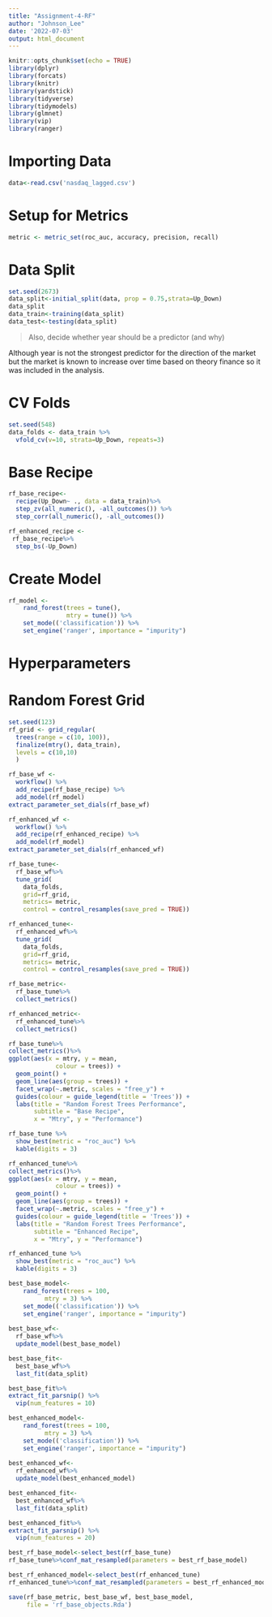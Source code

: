 ---
title: "Assignment-4-RF"
author: "Johnson_Lee"
date: '2022-07-03'
output: html_document
---

```{r setup, include=FALSE}
knitr::opts_chunk$set(echo = TRUE)
library(dplyr)
library(forcats)
library(knitr)
library(yardstick)
library(tidyverse)
library(tidymodels)
library(glmnet)
library(vip)
library(ranger)
```

# Importing Data
```{r}
data<-read.csv('nasdaq_lagged.csv')
```

# Setup for Metrics
```{r}
metric <- metric_set(roc_auc, accuracy, precision, recall)
```

# Data Split
```{r}
set.seed(2673)
data_split<-initial_split(data, prop = 0.75,strata=Up_Down)
data_split
data_train<-training(data_split)
data_test<-testing(data_split)
```

>Also, decide whether year should be a predictor (and why)

Although year is not the strongest predictor for the direction of the market but the market is known to increase over time based on theory finance so it was included in the analysis.

# CV Folds
```{r}
set.seed(548)
data_folds <- data_train %>% 
  vfold_cv(v=10, strata=Up_Down, repeats=3)
```

# Base Recipe
```{r}
rf_base_recipe<-
  recipe(Up_Down~ ., data = data_train)%>%
  step_zv(all_numeric(), -all_outcomes()) %>%
  step_corr(all_numeric(), -all_outcomes())
```

```{r}
rf_enhanced_recipe <- 
 rf_base_recipe%>%
  step_bs(-Up_Down)
```

# Create Model
```{r}
rf_model <-
    rand_forest(trees = tune(),
                mtry = tune()) %>%
    set_mode(('classification')) %>%
    set_engine('ranger', importance = "impurity")
```

# Hyperparameters
# Random Forest Grid
```{r}
set.seed(123)
rf_grid <- grid_regular(
  trees(range = c(10, 100)),
  finalize(mtry(), data_train),
  levels = c(10,10)
  )
```

```{r}
rf_base_wf <- 
  workflow() %>%
  add_recipe(rf_base_recipe) %>%
  add_model(rf_model)
extract_parameter_set_dials(rf_base_wf)

rf_enhanced_wf <- 
  workflow() %>%
  add_recipe(rf_enhanced_recipe) %>%
  add_model(rf_model)
extract_parameter_set_dials(rf_enhanced_wf)
```

```{r, warning=FALSE, message=FALSE}
rf_base_tune<-
  rf_base_wf%>%
  tune_grid(
    data_folds,
    grid=rf_grid,
    metrics= metric,
    control = control_resamples(save_pred = TRUE))

rf_enhanced_tune<-
  rf_enhanced_wf%>%
  tune_grid(
    data_folds,
    grid=rf_grid,
    metrics= metric,
    control = control_resamples(save_pred = TRUE))
```

```{r}
rf_base_metric<-
  rf_base_tune%>%
  collect_metrics()

rf_enhanced_metric<-
  rf_enhanced_tune%>%
  collect_metrics()
```

```{r}
rf_base_tune%>%
collect_metrics()%>%
ggplot(aes(x = mtry, y = mean,
             colour = trees)) +
  geom_point() +
  geom_line(aes(group = trees)) +
  facet_wrap(~.metric, scales = "free_y") +
  guides(colour = guide_legend(title = 'Trees')) +
  labs(title = "Random Forest Trees Performance",
       subtitle = "Base Recipe",
       x = "Mtry", y = "Performance")
```

```{r}
rf_base_tune %>%
  show_best(metric = "roc_auc") %>%
  kable(digits = 3)
```

```{r}
rf_enhanced_tune%>%
collect_metrics()%>%
ggplot(aes(x = mtry, y = mean,
             colour = trees)) +
  geom_point() +
  geom_line(aes(group = trees)) +
  facet_wrap(~.metric, scales = "free_y") +
  guides(colour = guide_legend(title = 'Trees')) +
  labs(title = "Random Forest Trees Performance",
       subtitle = "Enhanced Recipe",
       x = "Mtry", y = "Performance")
```

```{r}
rf_enhanced_tune %>%
  show_best(metric = "roc_auc") %>%
  kable(digits = 3)
```


```{r}
best_base_model<-    
    rand_forest(trees = 100,
          mtry = 3) %>%
    set_mode(('classification')) %>%
    set_engine('ranger', importance = "impurity")
  
best_base_wf<-
  rf_base_wf%>%
  update_model(best_base_model)

best_base_fit<-
  best_base_wf%>%
  last_fit(data_split)

best_base_fit%>%
extract_fit_parsnip() %>% 
  vip(num_features = 10)
```

```{r}
best_enhanced_model<-    
    rand_forest(trees = 100,
          mtry = 3) %>%
    set_mode(('classification')) %>%
    set_engine('ranger', importance = "impurity")
  
best_enhanced_wf<-
  rf_enhanced_wf%>%
  update_model(best_enhanced_model)

best_enhanced_fit<-
  best_enhanced_wf%>%
  last_fit(data_split)

best_enhanced_fit%>%
extract_fit_parsnip() %>% 
  vip(num_features = 20)
```

```{r}
best_rf_base_model<-select_best(rf_base_tune)
rf_base_tune%>%conf_mat_resampled(parameters = best_rf_base_model)
```

```{r}
best_rf_enhanced_model<-select_best(rf_enhanced_tune)
rf_enhanced_tune%>%conf_mat_resampled(parameters = best_rf_enhanced_model)
```

```{r}
save(rf_base_metric, best_base_wf, best_base_model,
     file = 'rf_base_objects.Rda')
```